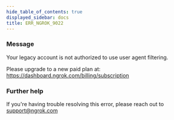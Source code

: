 ```yaml
---
hide_table_of_contents: true
displayed_sidebar: docs
title: ERR_NGROK_9022
---
```


### Message

Your legacy account is not authorized to use user agent filtering.

Please upgrade to a new paid plan at: https://dashboard.ngrok.com/billing/subscription

<ErrorDetails />

### Further help

If you're having trouble resolving this error, please reach out to [support@ngrok.com](mailto:support@ngrok.com?subject=Help%20with%20ERR_NGROK_9022)
